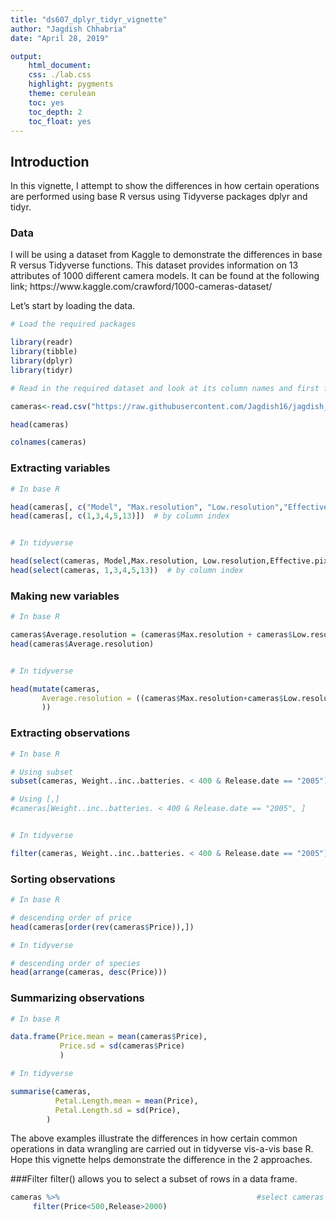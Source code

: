 ---
title: "ds607_dplyr_tidyr_vignette"
author: "Jagdish Chhabria"
date: "April 28, 2019"

output: 
    html_document:
    css: ./lab.css
    highlight: pygments
    theme: cerulean
    toc: yes
    toc_depth: 2
    toc_float: yes
---

## Introduction

In this vignette, I attempt to show the differences in how certain operations are performed using  base R versus using Tidyverse packages dplyr and tidyr. 

### Data

I will be using a dataset from Kaggle to demonstrate the differences in base R versus Tidyverse functions. This dataset provides information on 13 attributes of 1000 different camera models. It can be found at the following link; https://www.kaggle.com/crawford/1000-cameras-dataset/

Let's start by loading the data.

```{r}
# Load the required packages

library(readr)
library(tibble)
library(dplyr)
library(tidyr)

# Read in the required dataset and look at its column names and first few rows

cameras<-read.csv("https://raw.githubusercontent.com/Jagdish16/jagdish_r_repo/master/DATA607/camera_dataset.csv")

head(cameras)

colnames(cameras)
```

### Extracting variables

```{r }

# In base R

head(cameras[, c("Model", "Max.resolution", "Low.resolution","Effective.pixels", "Price")]) # by variable name
head(cameras[, c(1,3,4,5,13)])  # by column index


# In tidyverse

head(select(cameras, Model,Max.resolution, Low.resolution,Effective.pixels, Price)) # by variable name
head(select(cameras, 1,3,4,5,13))  # by column index

```


### Making new variables

```{r}

# In base R

cameras$Average.resolution = (cameras$Max.resolution + cameras$Low.resolution)/2
head(cameras$Average.resolution)


# In tidyverse

head(mutate(cameras, 
       Average.resolution = ((cameras$Max.resolution+cameras$Low.resolution)/2)
       ))

```


### Extracting observations

```{r}

# In base R

# Using subset
subset(cameras, Weight..inc..batteries. < 400 & Release.date == "2005")

# Using [,]
#cameras[Weight..inc..batteries. < 400 & Release.date == "2005", ]


# In tidyverse

filter(cameras, Weight..inc..batteries. < 400 & Release.date == "2005")


```


### Sorting observations

```{r}

# In base R

# descending order of price
head(cameras[order(rev(cameras$Price)),])

# In tidyverse

# descending order of species
head(arrange(cameras, desc(Price)))


```



### Summarizing observations

```{r}

# In base R

data.frame(Price.mean = mean(cameras$Price),
           Price.sd = sd(cameras$Price)
           )

# In tidyverse

summarise(cameras, 
          Petal.Length.mean = mean(Price),
          Petal.Length.sd = sd(Price),
        )

```

The above examples illustrate the differences in how certain common operations in data wrangling are carried out in tidyverse vis-a-vis base R. Hope this vignette helps demonstrate the difference in the 2 approaches.

###Filter
filter() allows you to select a subset of rows in a data frame.
```{r}
cameras %>%                                            #select cameras of price less than 500 and release after year 2000.
     filter(Price<500,Release>2000)
```

